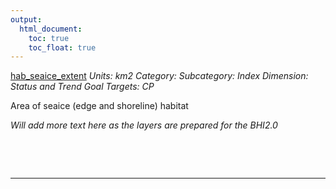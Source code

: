 ```yaml
---
output:
  html_document:
    toc: true
    toc_float: true
---
```


[hab_seaice_extent](https://github.com/OHI-Science/bhi/blob/master/baltic/layers/hab_seaice_extent_gl2018.csv)
*Units: km2*
*Category:*
*Subcategory:*
*Index Dimension: Status and Trend*
*Goal Targets: CP*

Area of seaice (edge and shoreline) habitat

*Will add more text here as the layers are prepared for the BHI2.0*

<br>



<br>

--- 
